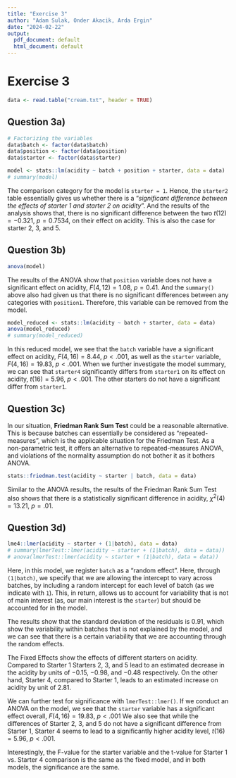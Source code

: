 ```yaml
---
title: "Exercise 3"
author: "Adam Sulak, Onder Akacik, Arda Ergin"
date: "2024-02-22"
output:
  pdf_document: default
  html_document: default
---
```

# Exercise 3
```r
data <- read.table("cream.txt", header = TRUE)
```

## Question 3a)
```r
# Factorizing the variables
data$batch <- factor(data$batch)
data$position <- factor(data$position)
data$starter <- factor(data$starter)

model <- stats::lm(acidity ~ batch + position + starter, data = data)
# summary(model)
```

The comparison category for the model is `starter = 1`. Hence, the `starter2` table essentially gives us whether there is a "*significant difference between the effects of starter 1 and starter 2 on acidity*". And the results of the analysis shows that, there is no significant difference between the two $t(12) = -0.321$, $p = 0.7534$, on their effect on acidity. This is also the case for starter 2, 3, and 5.


## Question 3b)
```r
anova(model)
```

The results of the ANOVA show that `position` variable does not have a significant effect on acidity, $F(4,12) = 1.08$, $p = 0.41$. And the `summary()` above also had given us that there is no significant differences between any categories with `position1`. Therefore, this variable can be removed from the model.
```r
model_reduced <- stats::lm(acidity ~ batch + starter, data = data)
anova(model_reduced)
# summary(model_reduced)
```

In this reduced model, we see that the `batch` variable have a significant effect on acidity, $F(4,16) = 8.44$, $p < .001$, as well as the `starter` variable, $F(4,16) = 19.83$, $p < .001$. When we further investigate the model summary, we can see that `starter4` significantly differs from `starter1` on its effect on acidity, $t(16) = 5.96$, $p < .001$. The other starters do not have a significant differ from `starter1`.


## Question 3c)
In our situation, **Friedman Rank Sum Test** could be a reasonable alternative. This is because batches can essentially be considered as "repeated-measures", which is the applicable situation for the Friedman Test. As a non-parametric test, it offers an alternative to repeated-measures ANOVA, and violations of the normality assumption do not bother it as it bothers ANOVA.

```r
stats::friedman.test(acidity ~ starter | batch, data = data)
```

Similar to the ANOVA results, the results of the Friedman Rank Sum Test also shows that there is a statistically significant difference in acidity, $\chi^2(4) = 13.21$, $p = .01$.


## Question 3d)
```r
lme4::lmer(acidity ~ starter + (1|batch), data = data)
# summary(lmerTest::lmer(acidity ~ starter + (1|batch), data = data))
# anova(lmerTest::lmer(acidity ~ starter + (1|batch), data = data))
```

Here, in this model, we register `batch` as a "random effect". Here, through `(1|batch)`, we specify that we are allowing the intercept to vary across batches, by including a random intercept for each level of batch (as we indicate with `1`). This, in return, allows us to account for variability that is not of main interest (as, our main interest is the `starter`) but should be accounted for in the model.

The results show that the standard deviation of the residuals is $0.91$, which show the variability within batches that is not explained by the model, and we can see that there is a certain variability that we are accounting through the random effects.

The Fixed Effects show the effects of different starters on acidity. Compared to Starter 1 Starters 2, 3, and 5 lead to an estimated decrease in the acidity by units of $-0.15$, $-0.98$, and $-0.48$ respectively. On the other hand, Starter 4, compared to Starter 1, leads to an estimated increase on acidity by unit of $2.81$.

We can further test for significance with `lmerTest::lmer()`. If we conduct an ANOVA on the model, we see that the `starter` variable has a significant effect overall, $F(4,16) = 19.83$, $p < .001$ We also see that while the differences of Starter 2, 3, and 5 do not have a significant difference from Starter 1, Starter 4 seems to lead to a significantly higher acidity level, $t(16) = 5.96$, $p < .001$. 

Interestingly, the F-value for the starter variable and the t-value for Starter 1 vs. Starter 4 comparison is the same as the fixed model, and in both models, the significance are the same.


